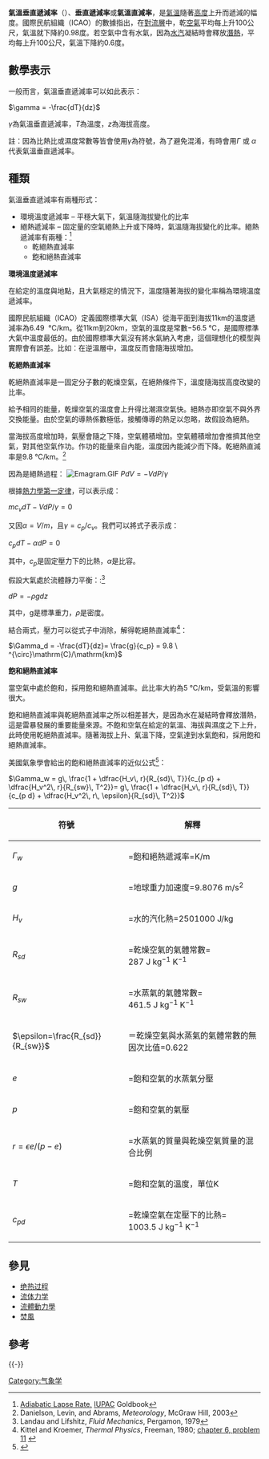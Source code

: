 {{Merge |1=溫度直減率|time=2018-01-05T23:32:18+00:00}}


'''氣溫垂直遞減率'''（{{lang-en|Lapse rate of temperature}}）、'''垂直遞減率'''或'''氣溫直減率'''，是[[氣溫|氣溫]]隨著[[高度|高度]]上升而遞減的幅度。國際民航組織（ICAO）的數據指出，在[[對流層|對流層]]中，乾[[空氣|空氣]]平均每上升100公尺，氣溫就下降約0.98度。若空氣中含有水氣，因為[[水汽|水汽]]凝結時會釋放[[潛熱|潛熱]]，平均每上升100公尺，氣溫下降約0.6度。

== 數學表示 ==
一般而言，氣溫垂直遞減率可以如此表示：

<math>\gamma = -\frac{dT}{dz}</math>

<math>\gamma</math>為氣溫垂直遞減率，''T''為溫度，''z''為海拔高度。

註：因為比熱比或濕度常數等皆會使用<math>\gamma</math>為符號，為了避免混淆，有時會用<math>\Gamma</math> 或 <math>\alpha</math>代表氣溫垂直遞減率。

== 種類 ==
氣溫垂直遞減率有兩種形式：
* 環境溫度遞減率 – 平穩大氣下，氣溫隨海拔變化的比率
* 絕熱遞減率 – 固定量的空氣絕熱上升或下降時，氣溫隨海拔變化的比率。絕熱遞減率有兩種：<ref name="IUPAC">[http://goldbook.iupac.org/A00144.html Adiabatic Lapse Rate,] {{Wayback|url=http://goldbook.iupac.org/A00144.html |date=20070721213720 }} [[IUPAC|IUPAC]]<span> Goldbook</span></ref>
** 乾絕熱直減率
** 飽和絕熱直減率
'''環境溫度遞減率'''

在給定的溫度與地點，且大氣穩定的情況下，溫度隨著海拔的變化率稱為環境溫度遞減率。

國際民航組織（ICAO）定義國際標準大氣（ISA）從海平面到海拔11km的溫度遞減率為6.49  °C/km。從11km到20km，空氣的溫度是常數−56.5 °C，是國際標準大氣中溫度最低的。由於國際標準大氣沒有將水氣納入考慮，這個理想化的模型與實際會有誤差。比如：在逆溫層中，溫度反而會隨海拔增加。

'''乾絕熱直減率'''

乾絕熱直減率是一固定分子數的乾燥空氣，在絕熱條件下，溫度隨海拔高度改變的比率。

給予相同的能量，乾燥空氣的溫度會上升得比潮濕空氣快。絕熱亦即空氣不與外界交換能量。由於空氣的導熱係數極低，接觸傳導的熱足以忽略，故假設為絕熱。

當海拔高度增加時，氣壓會隨之下降，空氣體積增加。空氣體積增加會推擠其他空氣，對其他空氣作功。作功的能量來自內能，溫度因內能減少而下降。乾絕熱直減率是9.8 °C/km。<ref name="DLA2">Danielson, Levin, and Abrams, ''Meteorology'', McGraw Hill, 2003</ref>

因為是絕熱過程：
[[File:Emagram.GIF|link=https://en.wikipedia.org/wiki/File:Emagram.GIF]]
<math>P dV = -V dP / \gamma</math>

根據[[热力学第一定律|熱力學第一定律]]，可以表示成：

<math>m c_v dT - V dP/ \gamma = 0</math>

又因<math>\alpha = V/m</math>，且<math>\gamma = c_p/c_v</math>。我們可以將式子表示成：

<math>c_p dT - \alpha dP = 0</math>

其中，''<math>c_p</math>''是固定壓力下的比熱，''<math>\alpha</math>''是比容。

假設大氣處於流體靜力平衡：:<ref name="LL">Landau and Lifshitz, ''Fluid Mechanics'', Pergamon, 1979</ref>

<math> dP = - \rho g dz</math>

其中，g是標準重力，''<math>\rho</math>''是密度。

結合兩式，壓力可以從式子中消除，解得乾絕熱直減率<ref>Kittel and Kroemer, ''Thermal Physics'', Freeman, 1980; [http://books.google.com/books?id=c0R79nyOoNMC&lpg=PP1&dq=Kittel%20and%20Kroemer%2C%20Thermal%20Physics%2C&pg=PA179#v=onepage&q&f=false chapter 6, problem 11] {{Wayback|url=http://books.google.com/books?id=c0R79nyOoNMC&lpg=PP1&dq=Kittel%20and%20Kroemer%2C%20Thermal%20Physics%2C&pg=PA179#v=onepage&q&f=false |date=20140930024341 }}</ref>：

<math>\Gamma_d = -\frac{dT}{dz}= \frac{g}{c_p} = 9.8 \ ^{\circ}\mathrm{C}/\mathrm{km}</math>

'''飽和絕熱直減率'''

當空氣中處於飽和，採用飽和絕熱直減率。此比率大約為5 °C/km，受氣溫的影響很大。

飽和絕熱直減率與乾絕熱直減率之所以相差甚大，是因為水在凝結時會釋放潛熱，這是雷暴發展的重要能量來源。不飽和空氣在給定的氣溫、海拔與濕度之下上升，此時使用乾絕熱直減率。隨著海拔上升、氣溫下降，空氣達到水氣飽和，採用飽和絕熱直減率。

美國氣象學會給出的飽和絕熱直減率的近似公式<ref>{{Cite web |url=http://glossary.ametsoc.org/wiki/Saturation-adiabatic_lapse_rate |title=存档副本 |accessdate=2016-01-06 |archive-date=2016-03-03 |archive-url=https://web.archive.org/web/20160303233937/http://glossary.ametsoc.org/wiki/Saturation-adiabatic_lapse_rate |dead-url=no }}</ref>：

<math>\Gamma_w = g\, \frac{1 + \dfrac{H_v\, r}{R_{sd}\, T}}{c_{p d} + \dfrac{H_v^2\, r}{R_{sw}\, T^2}}= g\, \frac{1 + \dfrac{H_v\, r}{R_{sd}\, T}}{c_{p d} + \dfrac{H_v^2\, r\, \epsilon}{R_{sd}\, T^2}}</math>
{| class="wikitable"
!符號
!解釋
|-
|<span style="vertical-align:-10%;"><math>\Gamma_w</math></span>
|=飽和絕熱遞減率=K/m
|-
|<span style="vertical-align:-55%;"><math>g</math></span>
|=地球重力加速度=9.8076 m/s<sup>2</sup>
|-
|<span style="vertical-align:-10%;"><math>H_v</math></span>
|=水的汽化熱=2501000 J/kg
|-
|<math>R_{sd}</math>
|=乾燥空氣的氣體常數= 287 J kg<sup>−1</sup> K<sup>−1</sup>
|-
|<math>R_{sw}</math>
|=水蒸氣的氣體常數= 461.5 J kg<sup>−1</sup> K<sup>−1</sup>
|-
|<span style="vertical-align:-10%;"><math>\epsilon=\frac{R_{sd}}{R_{sw}}</math></span>
|＝乾燥空氣與水蒸氣的氣體常數的無因次比值=0.622
|-
|<span style="vertical-align:-15%;"><math>e</math></span>
|=飽和空氣的水蒸氣分壓
|-
|<span style="vertical-align:-15%;"><math>p</math></span>
|=飽和空氣的氣壓
|-
|<span style="vertical-align:-15%;"><math>r=\epsilon e/(p-e)</math></span>
|=水蒸氣的質量與乾燥空氣質量的混合比例
|-
|<span style="vertical-align:+15%;"><math>T</math></span>
|=飽和空氣的溫度，單位K
|-
|<span style="vertical-align:-30%;"><math>c_{pd}</math></span>
|=乾燥空氣在定壓下的比熱=
1003.5 J kg<sup>−1</sup> K<sup>−1</sup>
|}

==參見==
*[[绝热过程|绝热过程]]
*[[流体力学|流体力学]]
*[[流體動力學|流體動力學]]
*[[焚風|焚風]]

== 參考 ==
{{Reflist}}

{{-}}
{{氣象學資料與變數}}

[[Category:气象学|Category:气象学]]